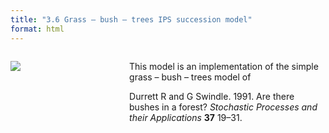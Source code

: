```yaml
---
title: "3.6 Grass – bush – trees IPS succession model"
format: html
---
```


:::: {.columns}
::: {.column width=35%}
[![](3.6-simple-grass-brush-trees.png)](3.6-simple-grass-brush-trees.nlogox)
:::

::: {.column width=65%}
This model is an implementation of the simple grass – bush – trees model of

Durrett R and G Swindle. 1991. Are there bushes in a forest? _Stochastic Processes and their Applications_ **37** 19–31.
:::
::::